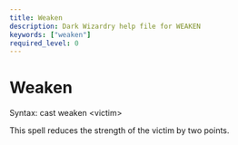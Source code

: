 ```yaml
---
title: Weaken
description: Dark Wizardry help file for WEAKEN
keywords: ["weaken"]
required_level: 0
---
```


# Weaken

Syntax: cast weaken \<victim\>  

This spell reduces the strength of the victim by two points.